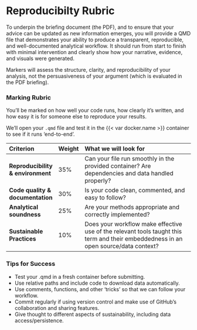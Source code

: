 # Reproducibilty Rubric

To underpin the briefing document (the PDF), and to ensure that your advice can be updated as new information emerges, you will provide a QMD file that demonstrates your ability to produce a transparent, reproducible, and well-documented analytical workflow. It should run from start to finish with minimal intervention and clearly show how your narrative, evidence, and visuals were generated.

Markers will assess the structure, clarity, and reproducibility of your analysis, not the persuasiveness of your argument (which is evaluated in the PDF briefing).

### Marking Rubric

You’ll be marked on how well your code runs, how clearly it's written, and how easy it is for someone else to reproduce your results.

We'll open your `.qmd` file and test it in the {{< var docker.name >}} container to see if it runs 'end-to-end'.

| Criterion | Weight | What we will look for                                      |
| :----------------- | :------ | :----------------------------------------------------- |
| **Reproducibility & environment** | 35%    | Can your file run smoothly in the provided container? Are dependencies and data handled properly? |
| **Code quality & documentation**  | 30%    | Is your code clean, commented, and easy to follow? |
| **Analytical soundness**          | 25%    | Are your methods appropriate and correctly implemented? |
| **Sustainable Practices**         | 10%    | Does your workflow make effective use of the relevant tools taught this term and their embeddedness in an open source/data context? |

### Tips for Success

- Test your .qmd in a fresh container before submitting.
- Use relative paths and include code to download data automatically.
- Use comments, functions, and other 'tricks' so that we can follow your workflow.
- Commit regularly if using version control and make use of GitHub's collaboration and sharing features.
- Give thought to different aspects of sustainability, including data access/persistence.
